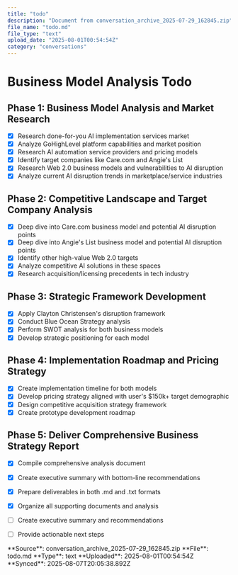 ```yaml
---
title: "todo"
description: "Document from conversation_archive_2025-07-29_162845.zip"
file_name: "todo.md"
file_type: "text"
upload_date: "2025-08-01T00:54:54Z"
category: "conversations"
---
```


# Business Model Analysis Todo

## Phase 1: Business Model Analysis and Market Research
- [x] Research done-for-you AI implementation services market
- [x] Analyze GoHighLevel platform capabilities and market position
- [x] Research AI automation service providers and pricing models
- [x] Identify target companies like Care.com and Angie's List
- [x] Research Web 2.0 business models and vulnerabilities to AI disruption
- [x] Analyze current AI disruption trends in marketplace/service industries

## Phase 2: Competitive Landscape and Target Company Analysis
- [x] Deep dive into Care.com business model and potential AI disruption points
- [x] Deep dive into Angie's List business model and potential AI disruption points
- [x] Identify other high-value Web 2.0 targets
- [x] Analyze competitive AI solutions in these spaces
- [x] Research acquisition/licensing precedents in tech industry

## Phase 3: Strategic Framework Development
- [x] Apply Clayton Christensen's disruption framework
- [x] Conduct Blue Ocean Strategy analysis
- [x] Perform SWOT analysis for both business models
- [x] Develop strategic positioning for each model

## Phase 4: Implementation Roadmap and Pricing Strategy
- [x] Create implementation timeline for both models
- [x] Develop pricing strategy aligned with user's $150k+ target demographic
- [x] Design competitive acquisition strategy framework
- [x] Create prototype development roadmap

## Phase 5: Deliver Comprehensive Business Strategy Report
- [x] Compile comprehensive analysis document
- [x] Create executive summary with bottom-line recommendations
- [x] Prepare deliverables in both .md and .txt formats
- [x] Organize all supporting documents and analysis
- [ ] Create executive summary and recommendations
- [ ] Provide actionable next steps



<Note>
**Source**: conversation_archive_2025-07-29_162845.zip  
**File**: todo.md  
**Type**: text  
**Uploaded**: 2025-08-01T00:54:54Z  
**Synced**: 2025-08-07T20:05:38.892Z
</Note>
